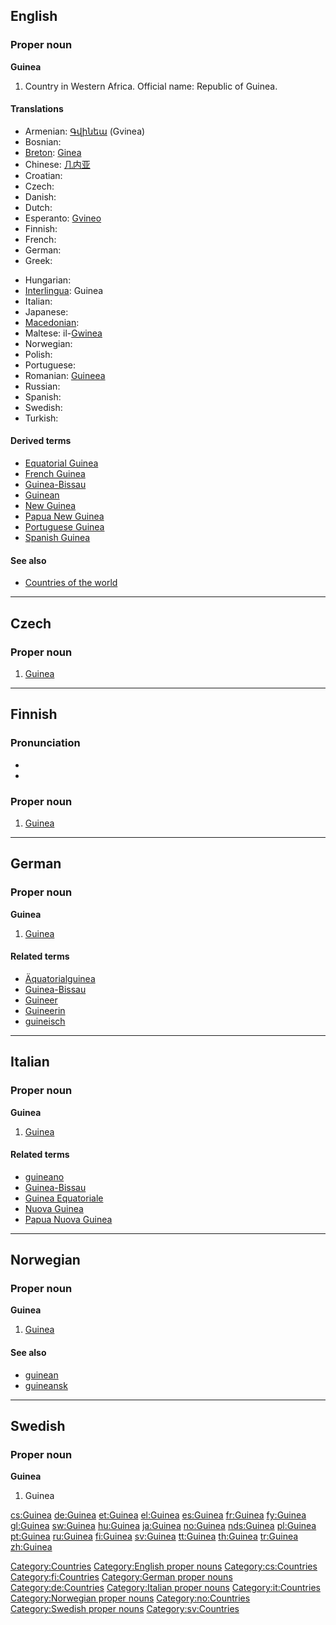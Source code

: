 {{wikipedia}}
{{also|guinea}}
==English==

===Proper noun===
'''Guinea'''

# Country in Western Africa. Official name: Republic of Guinea.

====Translations====
{{trans-top|Republic of Guinea}}
* Armenian: [[Գվինեա]] (Gvinea)
* Bosnian: {{t-|bs|Gvineja|f}}
* [[Breton]]: [[Ginea]]
* Chinese: [[几内亚]]
* Croatian: {{t-|hr|Gvineja|f}}
* Czech: {{t+|cs|Guinea|f}}
* Danish: {{t-|da|Guinea}}
* Dutch: {{t+|nl|Guinee}}
* Esperanto: [[Gvineo]]
* Finnish: {{t+|fi|Guinea}}
* French: {{t+|fr|Guinée|f}}
* German: {{t+|de|Guinea}}
* Greek: {{t+|el|Γουινέα|f|tr=Gouinéa|sc=Grek}}
{{trans-mid}}
* Hungarian: {{t+|hu|Guinea}}
* [[Interlingua]]: Guinea
* Italian: {{t-|it|Guinea|f}}
* Japanese: {{t+|ja|ギニア|tr=Ginia|sc=Jpan}}
* [[Macedonian]]: {{t|mk|Гвинеја|f|tr=Gvinéja|sc=Cyrl}}
* Maltese: il-[[Gwinea]]
* Norwegian: {{t+|no|Guinea}}
* Polish: {{t+|pl|Gwinea|f}}
* Portuguese: {{t+|pt|Guiné}}
* Romanian: [[Guineea]] {{f}}
* Russian: {{t+|ru|Гвинея|f|tr=Gvinéja|sc=Cyrl}}
* Spanish: {{t+|es|Guinea|f}}
* Swedish: {{t+|sv|Guinea}}
* Turkish: {{t+|tr|Gine}}
{{trans-bottom}}

====Derived terms====
* [[Equatorial Guinea]]
* [[French Guinea]]
* [[Guinea-Bissau]]
* [[Guinean]]
* [[New Guinea]]
* [[Papua New Guinea]]
* [[Portuguese Guinea]]
* [[Spanish Guinea]]

====See also====
* [[Appendix:Countries of the world|Countries of the world]]

[[Category:Countries]]
[[Category:English proper nouns]]

----

==Czech==

===Proper noun===
{{cs-proper noun|g=f}}

# [[#English|Guinea]]

[[Category:cs:Countries]]

----

==Finnish==
{{wikipedia|lang=fi}}

===Pronunciation===
* {{hyphenation|Gui|ne|a}}
* {{IPA|/ˈɡineɑ/|lang=fi}}

===Proper noun===
{{fi-noun|proper=true|Guine|type=kulkija}}

# [[#English|Guinea]]

[[Category:fi:Countries]]

----

==German==
{{wikipedia|lang=de}}

===Proper noun===
'''Guinea''' {{n}}

# [[#English|Guinea]]

====Related terms====
* [[Äquatorialguinea]]
* [[Guinea-Bissau]]
* [[Guineer]]
* [[Guineerin]]
* [[guineisch]]

[[Category:German proper nouns]]
[[Category:de:Countries]]

----

==Italian==
{{wikipedia|lang=it}}

===Proper noun===
'''Guinea''' {{f}}

# [[#English|Guinea]]

====Related terms====
* [[guineano]]
* [[Guinea-Bissau]]
* [[Guinea Equatoriale]]
* [[Nuova Guinea]]
* [[Papua Nuova Guinea]]

[[Category:Italian proper nouns]]
[[Category:it:Countries]]

----

==Norwegian==

===Proper noun===
'''Guinea'''

# [[#English|Guinea]]

====See also====
* [[guinean]]
* [[guineansk]]

[[Category:Norwegian proper nouns]]
[[Category:no:Countries]]

----

==Swedish==

===Proper noun===
'''Guinea'''

# Guinea

[[Category:Swedish proper nouns]]
[[Category:sv:Countries]]

[[cs:Guinea]]
[[de:Guinea]]
[[et:Guinea]]
[[el:Guinea]]
[[es:Guinea]]
[[fr:Guinea]]
[[fy:Guinea]]
[[gl:Guinea]]
[[sw:Guinea]]
[[hu:Guinea]]
[[ja:Guinea]]
[[no:Guinea]]
[[nds:Guinea]]
[[pl:Guinea]]
[[pt:Guinea]]
[[ru:Guinea]]
[[fi:Guinea]]
[[sv:Guinea]]
[[tt:Guinea]]
[[th:Guinea]]
[[tr:Guinea]]
[[zh:Guinea]]